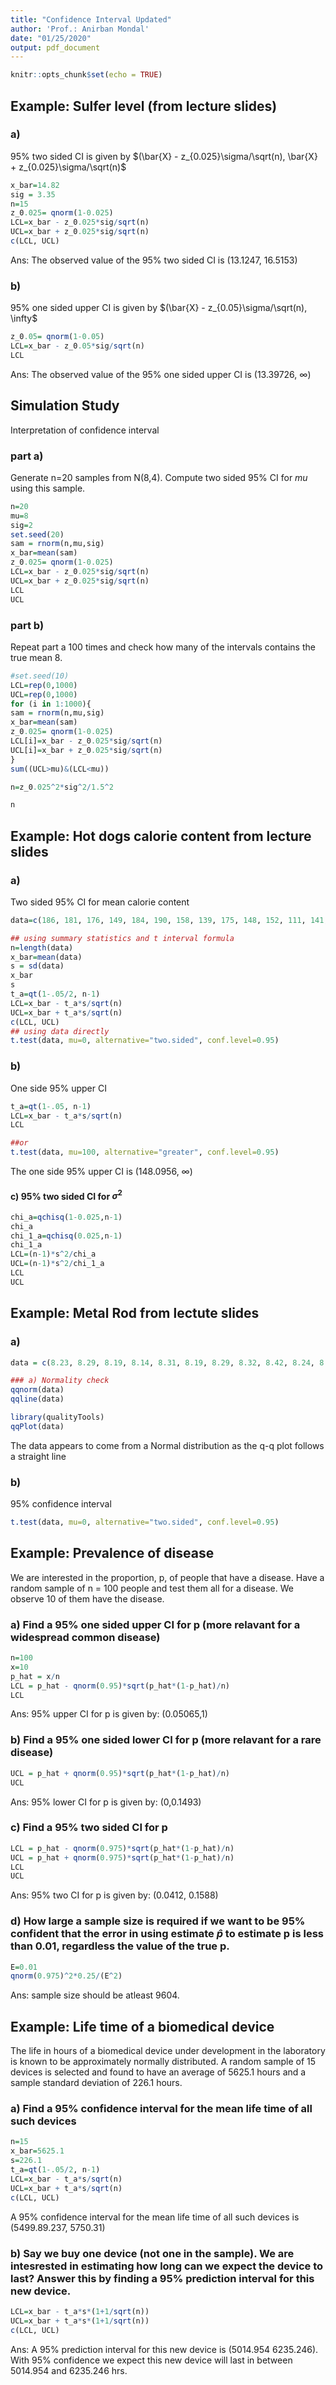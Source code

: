 ---
title: "Confidence Interval Updated"
author: 'Prof.: Anirban Mondal'
date: "01/25/2020"
output: pdf_document
---

```{r setup, include=FALSE}
knitr::opts_chunk$set(echo = TRUE)
```

## Example: Sulfer level (from lecture slides)

### a)

95% two sided CI is given by $(\bar{X} - z_{0.025}\sigma/\sqrt(n), \bar{X} + z_{0.025}\sigma/\sqrt(n)$

```{r}
x_bar=14.82
sig = 3.35
n=15
z_0.025= qnorm(1-0.025)
LCL=x_bar - z_0.025*sig/sqrt(n)
UCL=x_bar + z_0.025*sig/sqrt(n)
c(LCL, UCL)
```
Ans: The observed value of the 95% two sided CI is (13.1247, 16.5153)

### b)

95% one sided upper CI is given by $(\bar{X} - z_{0.05}\sigma/\sqrt(n), \infty$

```{r}
z_0.05= qnorm(1-0.05)
LCL=x_bar - z_0.05*sig/sqrt(n)
LCL
```
Ans: The observed value of the 95% one sided upper CI is (13.39726, $\infty$)


## Simulation Study


Interpretation of confidence interval

### part a)
Generate  n=20 samples from N(8,4). Compute two sided 95% CI for $mu$ using this sample.


```{r}
n=20
mu=8
sig=2
set.seed(20)
sam = rnorm(n,mu,sig)
x_bar=mean(sam)
z_0.025= qnorm(1-0.025)
LCL=x_bar - z_0.025*sig/sqrt(n)
UCL=x_bar + z_0.025*sig/sqrt(n)
LCL
UCL
```
### part b)
Repeat part a 100 times and check how many of the intervals contains the true mean 8.

```{r}
#set.seed(10)
LCL=rep(0,1000)
UCL=rep(0,1000)
for (i in 1:1000){
sam = rnorm(n,mu,sig)
x_bar=mean(sam)
z_0.025= qnorm(1-0.025)
LCL[i]=x_bar - z_0.025*sig/sqrt(n)
UCL[i]=x_bar + z_0.025*sig/sqrt(n)
}
sum((UCL>mu)&(LCL<mu)) 
```


```{r}
n=z_0.025^2*sig^2/1.5^2

n
```

## Example: Hot dogs calorie content from lecture slides

### a)
Two sided 95% CI for mean calorie content
```{r}
data=c(186, 181, 176, 149, 184, 190, 158, 139, 175, 148, 152, 111, 141, 153, 190, 157, 131, 149, 135, 132)

## using summary statistics and t interval formula
n=length(data)
x_bar=mean(data)
s = sd(data)
x_bar
s
t_a=qt(1-.05/2, n-1)
LCL=x_bar - t_a*s/sqrt(n)
UCL=x_bar + t_a*s/sqrt(n)
c(LCL, UCL)
## using data directly
t.test(data, mu=0, alternative="two.sided", conf.level=0.95)
```

### b) 

One side 95% upper CI

```{r}
t_a=qt(1-.05, n-1)
LCL=x_bar - t_a*s/sqrt(n)
LCL

##or
t.test(data, mu=100, alternative="greater", conf.level=0.95)
```
The one side 95% upper CI is (148.0956, $\infty$)


#### c) 95% two sided CI for $\sigma^2$

```{r}
chi_a=qchisq(1-0.025,n-1)
chi_a
chi_1_a=qchisq(0.025,n-1)
chi_1_a
LCL=(n-1)*s^2/chi_a
UCL=(n-1)*s^2/chi_1_a
LCL
UCL
```

## Example: Metal Rod from lectute slides

### a)
```{r}
data = c(8.23, 8.29, 8.19, 8.14, 8.31, 8.19, 8.29, 8.32, 8.42, 8.24, 8.30, 8.40)

### a) Normality check
qqnorm(data)
qqline(data)

library(qualityTools)
qqPlot(data)
```
The data appears to come from a Normal distribution as the q-q plot follows a straight line

### b) 
95% confidence interval 
```{r}
t.test(data, mu=0, alternative="two.sided", conf.level=0.95)
```

## Example: Prevalence of disease

We are interested in the proportion, p, of people that have a disease. Have a random sample of n = 100 people and test them all for a disease. We observe 10 of them have the disease.

### a) Find a 95% one sided upper CI for p (more relavant for a widespread common disease)

```{r}
n=100
x=10
p_hat = x/n
LCL = p_hat - qnorm(0.95)*sqrt(p_hat*(1-p_hat)/n)
LCL
```

Ans: 95% upper CI for p is given by: (0.05065,1)

### b) Find a 95% one sided lower CI for p (more relavant for a rare disease)

```{r}
UCL = p_hat + qnorm(0.95)*sqrt(p_hat*(1-p_hat)/n)
UCL
```
Ans: 95% lower CI for p is given by: (0,0.1493)


### c) Find a 95% two sided CI for p 

```{r}
LCL = p_hat - qnorm(0.975)*sqrt(p_hat*(1-p_hat)/n)
UCL = p_hat + qnorm(0.975)*sqrt(p_hat*(1-p_hat)/n)
LCL
UCL
```
Ans: 95% two CI for p is given by: (0.0412, 0.1588)

### d) How large a sample size is required if we want to be 95% confident that the error in using estimate $\hat{p}$ to estimate p is less than 0.01, regardless the value of the true p.

```{r}
E=0.01
qnorm(0.975)^2*0.25/(E^2)
```
Ans: sample size should be atleast 9604.

## Example: Life time of a biomedical device

The life in hours of a biomedical device under development in the
laboratory is known to be approximately normally distributed. A
random sample of 15 devices is selected and found to have an
average of 5625.1 hours and a sample standard deviation of 226.1
hours.

### a) Find a 95% confidence interval for the mean life time of all  such devices

```{r}
n=15
x_bar=5625.1
s=226.1
t_a=qt(1-.05/2, n-1)
LCL=x_bar - t_a*s/sqrt(n)
UCL=x_bar + t_a*s/sqrt(n)
c(LCL, UCL)
```
A 95% confidence interval for the mean life time of all such devices is (5499.89.237, 5750.31)


### b) Say we buy one device (not one in the sample). We are intesrested in estimating how long can we expect the device to last? Answer this by finding a 95% prediction interval for this new device.


```{r}
LCL=x_bar - t_a*s*(1+1/sqrt(n))
UCL=x_bar + t_a*s*(1+1/sqrt(n))
c(LCL, UCL)
```
Ans: A 95% prediction interval for this new device is (5014.954 6235.246). With 95%
confidence we expect this new device will last in between 5014.954 and 6235.246 hrs.